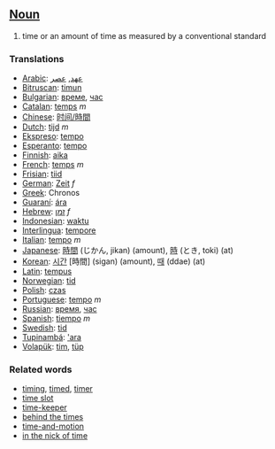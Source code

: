 ==[[Noun]]==

#time or an amount of time as measured by a conventional standard

===Translations===
*[[Arabic]]: [[عهد]], [[عصر]]
*[[Bitruscan]]: [[timun]]
*[[Bulgarian]]: [[време]], [[час]]
*[[Catalan]]: [[temps]] ''m''
*[[Chinese]]: [[时间/時間]]
*[[Dutch]]: [[tijd]] ''m''
*[[Ekspreso]]: [[tempo]]
*[[Esperanto]]: [[tempo]]
*[[Finnish]]: [[aika]]
*[[French]]: [[temps]] ''m''
*[[Frisian]]: [[tiid]]
*[[German]]: [[Zeit]] ''f''
*[[Greek]]: Chronos
*[[Guaraní]]: [[ára]]
*[[Hebrew]]: [[זמן]] ''f''
*[[Indonesian]]: [[waktu]]
*[[Interlingua]]: [[tempore]]
*[[Italian]]: [[tempo]] ''m''
*[[Japanese]]: [[時間]] (じかん, jikan) (amount), [[時]] (とき, toki) (at)
*[[Korean]]: [[시간]] [時間] (sigan) (amount), [[때]] (ddae) (at)
*[[Latin]]: [[tempus]]
*[[Norwegian]]: [[tid]]
*[[Polish]]: [[czas]]
*[[Portuguese]]: [[tempo]] ''m''
*[[Russian]]: [[время]], [[час]]
*[[Spanish]]: [[tiempo]] ''m''
*[[Swedish]]: [[tid]]
*[[Tupinambá]]: [['ara]]
*[[Volapük]]: [[tim]], [[tüp]]


===Related words===
*[[timing]], [[timed]], [[timer]]
*[[time slot]]
*[[time-keeper]]
*[[behind the times]]
*[[time-and-motion]]
*[[in the nick of time]]